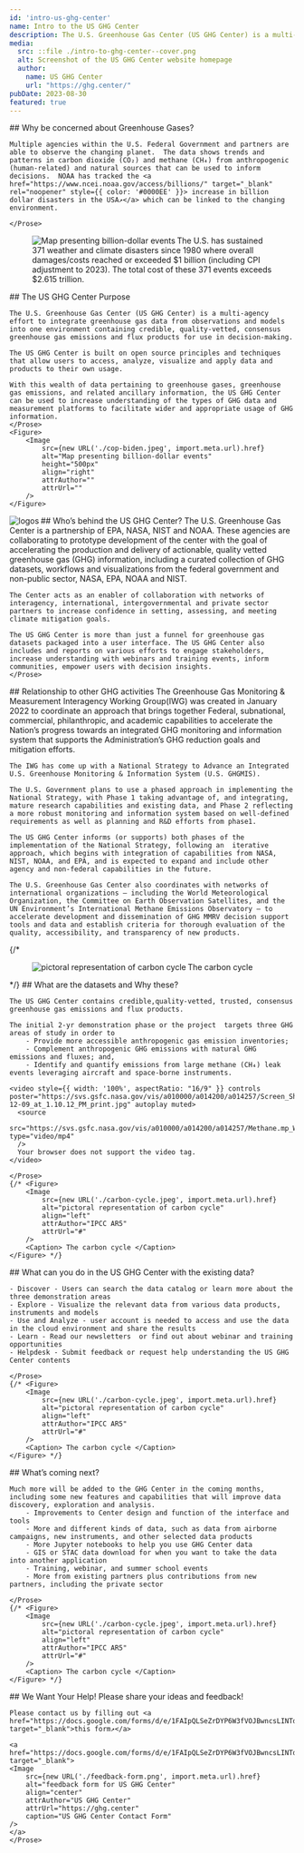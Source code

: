 ```yaml
---
id: 'intro-us-ghg-center'
name: Intro to the US GHG Center
description: The U.S. Greenhouse Gas Center (US GHG Center) is a multi-agency effort to integrate greenhouse gas data from observations and models into credible, authoritative, trusted consensus greenhouse gas emissions and flux products for use in decision-making.
media:
  src: ::file ./intro-to-ghg-center--cover.png
  alt: Screenshot of the US GHG Center website homepage
  author:
    name: US GHG Center
    url: "https://ghg.center/"
pubDate: 2023-08-30
featured: true
---
```

<Block>
    <Prose>
    ## Why be concerned about Greenhouse Gases?

    Multiple agencies within the U.S. Federal Government and partners are able to observe the changing planet.  The data shows trends and patterns in carbon dioxide (CO₂) and methane (CH₄) from anthropogenic (human-related) and natural sources that can be used to inform decisions.  NOAA has tracked the <a href="https://www.ncei.noaa.gov/access/billions/" target="_blank" rel="noopener" style={{ color: '#0000EE' }}> increase in billion dollar disasters in the USA↗</a> which can be linked to the changing environment. 

    </Prose>
</Block>
<Block>
<Figure>
        <Image 
            src={new URL('./2023-billion-dollar-disaster-map.png', import.meta.url).href}
            alt="Map presenting billion-dollar events"
            align="left"
            attrAuthor="NOAA"
            attrUrl="https://www.ncei.noaa.gov/access/billions/"
        />
        <Caption> The U.S. has sustained 371 weather and climate disasters since 1980 where overall damages/costs reached or exceeded $1 billion (including CPI adjustment to 2023). The total cost of these 371 events exceeds $2.615 trillion. </Caption>
    </Figure>
</Block>
<Block>
    <Prose>
    ## The US GHG Center Purpose

    The U.S. Greenhouse Gas Center (US GHG Center) is a multi-agency effort to integrate greenhouse gas data from observations and models into one environment containing credible, quality-vetted, consensus greenhouse gas emissions and flux products for use in decision-making.
    
    The US GHG Center is built on open source principles and techniques that allow users to access, analyze, visualize and apply data and products to their own usage.
    
    With this wealth of data pertaining to greenhouse gases, greenhouse gas emissions, and related ancillary information, the US GHG Center can be used to increase understanding of the types of GHG data and measurement platforms to facilitate wider and appropriate usage of GHG information.
    </Prose>
    <Figure>
        <Image 
            src={new URL('./cop-biden.jpeg', import.meta.url).href}
            alt="Map presenting billion-dollar events"
            height="500px"
            align="right"
            attrAuthor=""
            attrUrl=""
        />
    </Figure>
</Block>

<Block>
    <Prose>
    ## Who’s behind the US GHG Center?
    <Image
        src={new URL("logos.png", import.meta.url).href}
        alt="logos"
        align="left"
    />
    The U.S. Greenhouse Gas Center is a partnership of EPA, NASA, NIST and NOAA. These agencies are collaborating to prototype development of the center with the goal of accelerating the production and delivery of actionable, quality vetted greenhouse gas (GHG) information, including a curated collection of GHG datasets, workflows and visualizations from the federal government and non-public sector, NASA, EPA, NOAA and NIST. 
    
    The Center acts as an enabler of collaboration with networks of interagency, international, intergovernmental and private sector partners to increase confidence in setting, assessing, and meeting climate mitigation goals.
    
    The US GHG Center is more than just a funnel for greenhouse gas datasets packaged into a user interface. The US GHG Center also includes and reports on various efforts to engage stakeholders, increase understanding with webinars and training events, inform communities, empower users with decision insights.
    </Prose>
</Block>

<Block>
    <Prose>
    ## Relationship to other GHG activities
    The Greenhouse Gas Monitoring & Measurement Interagency Working Group(IWG) was created in January 2022 to coordinate an approach that brings together Federal, subnational, commercial, philanthropic, and academic capabilities to accelerate the Nation’s progress towards an integrated GHG monitoring and information system that supports the Administration’s GHG reduction goals and mitigation efforts.
    
    The IWG has come up with a National Strategy to Advance an Integrated U.S. Greenhouse Monitoring & Information System (U.S. GHGMIS).
    
    The U.S. Government plans to use a phased approach in implementing the National Strategy, with Phase 1 taking advantage of, and integrating, mature research capabilities and existing data, and Phase 2 reflecting a more robust monitoring and information system based on well-defined requirements as well as planning and R&D efforts from phase1.  
    
    The US GHG Center informs (or supports) both phases of the implementation of the National Strategy, following an  iterative approach, which begins with integration of capabilities from NASA, NIST, NOAA, and EPA, and is expected to expand and include other agency and non-federal capabilities in the future.
    
    The U.S. Greenhouse Gas Center also coordinates with networks of international organizations — including the World Meteorological Organization, the Committee on Earth Observation Satellites, and the UN Environment’s International Methane Emissions Observatory — to accelerate development and dissemination of GHG MMRV decision support tools and data and establish criteria for thorough evaluation of the quality, accessibility, and transparency of new products.
</Prose>
    {/* <Figure>
        <Image 
            src={new URL('./carbon-cycle.jpeg', import.meta.url).href}
            alt="pictoral representation of carbon cycle" 
            align="left"
            attrAuthor="IPCC AR5"
            attrUrl="#"
        />
        <Caption> The carbon cycle </Caption>
    </Figure> */}
</Block>

<Block>
    <Prose>
    ## What are the datasets and Why these?

    The US GHG Center contains credible,quality-vetted, trusted, consensus greenhouse gas emissions and flux products.
    
    The initial 2-yr demonstration phase or the project  targets three GHG areas of study in order to  
        - Provide more accessible anthropogenic gas emission inventories; 
        - Complement anthropogenic GHG emissions with natural GHG emissions and fluxes; and,  
        - Identify and quantify emissions from large methane (CH₄) leak events leveraging aircraft and space-borne instruments.

    <video style={{ width: '100%', aspectRatio: "16/9" }} controls poster="https://svs.gsfc.nasa.gov/vis/a010000/a014200/a014257/Screen_Shot_2022-12-09_at_1.10.12_PM_print.jpg" autoplay muted>
      <source
        src="https://svs.gsfc.nasa.gov/vis/a010000/a014200/a014257/Methane.mp_Wetalnds_Final.mp4" type="video/mp4"
      />
      Your browser does not support the video tag.
    </video> 

    </Prose>
    {/* <Figure>
        <Image 
            src={new URL('./carbon-cycle.jpeg', import.meta.url).href}
            alt="pictoral representation of carbon cycle" 
            align="left"
            attrAuthor="IPCC AR5"
            attrUrl="#"
        />
        <Caption> The carbon cycle </Caption>
    </Figure> */}
</Block>

<Block>
    <Prose>
    ## What can you do in the US GHG Center with the existing data?

    - Discover - Users can search the data catalog or learn more about the three demonstration areas
    - Explore - Visualize the relevant data from various data products, instruments and models
    - Use and Analyze - user account is needed to access and use the data in the cloud environment and share the results
    - Learn - Read our newsletters  or find out about webinar and training opportunities
    - Helpdesk - Submit feedback or request help understanding the US GHG Center contents

    </Prose>
    {/* <Figure>
        <Image 
            src={new URL('./carbon-cycle.jpeg', import.meta.url).href}
            alt="pictoral representation of carbon cycle" 
            align="left"
            attrAuthor="IPCC AR5"
            attrUrl="#"
        />
        <Caption> The carbon cycle </Caption>
    </Figure> */}
</Block>

<Block>
    <Prose>
    ## What’s coming next?

    Much more will be added to the GHG Center in the coming months, including some new features and capabilities that will improve data discovery, exploration and analysis.  
        - Improvements to Center design and function of the interface and tools
        - More and different kinds of data, such as data from airborne campaigns, new instruments, and other selected data products
        - More Jupyter notebooks to help you use GHG Center data
        - GIS or STAC data download for when you want to take the data into another application
        - Training, webinar, and summer school events
        - More from existing partners plus contributions from new partners, including the private sector

    </Prose>
    {/* <Figure>
        <Image 
            src={new URL('./carbon-cycle.jpeg', import.meta.url).href}
            alt="pictoral representation of carbon cycle" 
            align="left"
            attrAuthor="IPCC AR5"
            attrUrl="#"
        />
        <Caption> The carbon cycle </Caption>
    </Figure> */}
</Block>

<Block>
    <Prose>
    ## We Want Your Help!  Please share your ideas and feedback!

    Please contact us by filling out <a href="https://docs.google.com/forms/d/e/1FAIpQLSeZrDYP6W3fVOJBwncsLINTdhYsUl9XyoTjNvl7PLBQLV5A0Q/viewform" target="_blank">this form↗</a>

    <a href="https://docs.google.com/forms/d/e/1FAIpQLSeZrDYP6W3fVOJBwncsLINTdhYsUl9XyoTjNvl7PLBQLV5A0Q/viewform" target="_blank">
    <Image 
        src={new URL('./feedback-form.png', import.meta.url).href}
        alt="feedback form for US GHG Center" 
        align="center"
        attrAuthor="US GHG Center"
        attrUrl="https://ghg.center"
        caption="US GHG Center Contact Form"
    />
    </a>
    </Prose>
</Block>